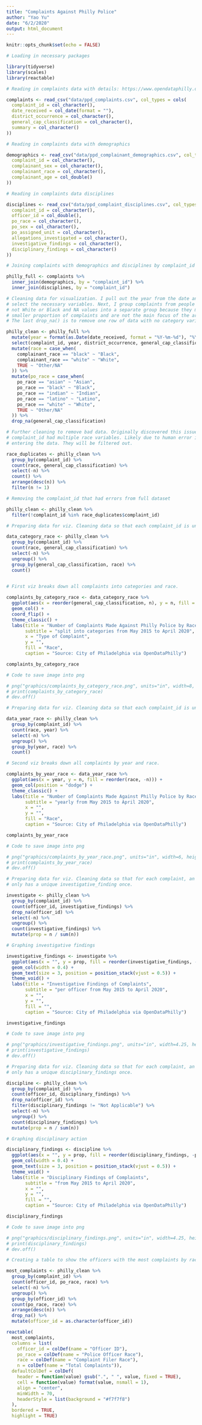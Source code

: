 ```yaml
---
title: "Complaints Against Philly Police"
author: "Yao Yu"
date: "6/2/2020"
output: html_document
---
```


```r
knitr::opts_chunk$set(echo = FALSE)

# Loading in necessary packages

library(tidyverse)
library(scales)
library(reactable)

# Reading in complaints data with details: https://www.opendataphilly.org/dataset/police-complaints

complaints <- read_csv("data/ppd_complaints.csv", col_types = cols(
  complaint_id = col_character(),
  date_received = col_date(format = ""),
  district_occurrence = col_character(),
  general_cap_classification = col_character(),
  summary = col_character()
))

# Reading in complaints data with demographics

demographics <- read_csv("data/ppd_complainant_demographics.csv", col_types = cols(
  complaint_id = col_character(),
  complainant_sex = col_character(),
  complainant_race = col_character(),
  complainant_age = col_double()
))

# Reading in complaints data disciplines

disciplines <- read_csv("data/ppd_complaint_disciplines.csv", col_types = cols(
  complaint_id = col_character(),
  officer_id = col_double(),
  po_race = col_character(),
  po_sex = col_character(),
  po_assigned_unit = col_character(),
  allegations_investigated = col_character(),
  investigative_findings = col_character(),
  disciplinary_findings = col_character()
))

# Joining complaints with demographics and disciplines by complaint_id

philly_full <- complaints %>%
  inner_join(demographics, by = "complaint_id") %>%
  inner_join(disciplines, by = "complaint_id")

```

```r

# Cleaning data for visualization. I pull out the year from the date and then
# select the necessary variables. Next, I group complaints from people that are
# not White or Black and NA values into a separate group because they make up a
# smaller proportion of complaints and are not the main focus of the article.
# The last drop_na() is to remove one row of data with no category variable.

philly_clean <- philly_full %>%
  mutate(year = format(as.Date(date_received, format = "%Y-%m-%d"), "%Y")) %>%
  select(complaint_id, year, district_occurrence, general_cap_classification, complainant_race, investigative_findings, disciplinary_findings, officer_id, po_race) %>%
  mutate(race = case_when(
    complainant_race == "black" ~ "Black",
    complainant_race == "white" ~ "White",
    TRUE ~ "Other/NA"
  )) %>%
  mutate(po_race = case_when(
    po_race == "asian" ~ "Asian",
    po_race == "black" ~ "Black",
    po_race == "indian" ~ "Indian",
    po_race == "latino" ~ "Latino",
    po_race == "white" ~ "White",
    TRUE ~ "Other/NA"
  )) %>% 
  drop_na(general_cap_classification)

# Further cleaning to remove bad data. Originally discovered this issue where
# complaint_id had multiple race variables. Likely due to human error in
# entering the data. They will be filtered out.

race_duplicates <- philly_clean %>%
  group_by(complaint_id) %>%
  count(race, general_cap_classification) %>% 
  select(-n) %>% 
  count() %>% 
  arrange(desc(n)) %>% 
  filter(n != 1)

# Removing the complaint_id that had errors from full dataset

philly_clean <- philly_clean %>% 
  filter(!complaint_id %in% race_duplicates$complaint_id)

```

```r

# Preparing data for viz. Cleaning data so that each complaint_id is unique.

data_category_race <- philly_clean %>%
  group_by(complaint_id) %>%
  count(race, general_cap_classification) %>% 
  select(-n) %>% 
  ungroup() %>% 
  group_by(general_cap_classification, race) %>% 
  count()
  

# First viz breaks down all complaints into categories and race.

complaints_by_category_race <- data_category_race %>%
  ggplot(aes(x = reorder(general_cap_classification, n), y = n, fill = reorder(race, -n))) +
  geom_col() +
  coord_flip() +
  theme_classic() +
  labs(title = "Number of Complaints Made Against Philly Police by Race",
       subtitle = "split into categories from May 2015 to April 2020",
       x = "Type of Complaint",
       y = "",
       fill = "Race",
       caption = "Source: City of Philadelphia via OpenDataPhilly")

complaints_by_category_race

# Code to save image into png

# png("graphics/complaints_by_category_race.png", units="in", width=8, height=5, res=300)
# print(complaints_by_category_race)
# dev.off()

```

```r

# Preparing data for viz. Cleaning data so that each complaint_id is unique.

data_year_race <- philly_clean %>%
  group_by(complaint_id) %>%
  count(race, year) %>% 
  select(-n) %>% 
  ungroup() %>% 
  group_by(year, race) %>% 
  count()

# Second viz breaks down all complaints by year and race.

complaints_by_year_race <- data_year_race %>% 
  ggplot(aes(x = year, y = n, fill = reorder(race, -n))) +
  geom_col(position = "dodge") +
  theme_classic() +
  labs(title = "Number of Complaints Made Against Philly Police by Race",
       subtitle = "yearly from May 2015 to April 2020",
       x = "",
       y = "",
       fill = "Race",
       caption = "Source: City of Philadelphia via OpenDataPhilly")

complaints_by_year_race

# Code to save image into png

# png("graphics/complaints_by_year_race.png", units="in", width=6, height=4, res=300)
# print(complaints_by_year_race)
# dev.off()

```

```r

# Preparing data for viz. Cleaning data so that for each complaint, an officer
# only has a unique investigative_finding once.

investigate <- philly_clean %>%
  group_by(complaint_id) %>%
  count(officer_id, investigative_findings) %>% 
  drop_na(officer_id) %>%
  select(-n) %>% 
  ungroup() %>% 
  count(investigative_findings) %>% 
  mutate(prop = n / sum(n))

# Graphing investigative findings

investigative_findings <- investigate %>%
  ggplot(aes(x = "", y = prop, fill = reorder(investigative_findings, -prop), label = paste(n, percent(prop), sep=" | "))) +
  geom_col(width = 0.4) +
  geom_text(size = 3, position = position_stack(vjust = 0.5)) +
  theme_void() +
  labs(title = "Investigative Findings of Complaints",
       subtitle = "per officer from May 2015 to April 2020",
       x = "",
       y = "",
       fill = "",
       caption = "Source: City of Philadelphia via OpenDataPhilly")

investigative_findings

# Code to save image into png

# png("graphics/investigative_findings.png", units="in", width=4.25, height=5, res=300)
# print(investigative_findings)
# dev.off()
```

```r

# Preparing data for viz. Cleaning data so that for each complaint, an officer
# only has a unique disciplinary_findings once.

discipline <- philly_clean %>%
  group_by(complaint_id) %>%
  count(officer_id, disciplinary_findings) %>% 
  drop_na(officer_id) %>%
  filter(disciplinary_findings != "Not Applicable") %>% 
  select(-n) %>% 
  ungroup() %>% 
  count(disciplinary_findings) %>% 
  mutate(prop = n / sum(n))

# Graphing disciplinary action

disciplinary_findings <- discipline %>%
  ggplot(aes(x = "", y = prop, fill = reorder(disciplinary_findings, -prop), label = paste(n, percent(prop), sep=" | "))) +
  geom_col(width = 0.4) +
  geom_text(size = 3, position = position_stack(vjust = 0.5)) +
  theme_void() +
  labs(title = "Disciplinary Findings of Complaints",
       subtitle = "from May 2015 to April 2020",
       x = "",
       y = "",
       fill = "",
       caption = "Source: City of Philadelphia via OpenDataPhilly")

disciplinary_findings

# Code to save image into png

# png("graphics/disciplinary_findings.png", units="in", width=4.25, height=5, res=300)
# print(disciplinary_findings)
# dev.off()
```

```r

# Creating a table to show the officers with the most complaints by race

most_complaints <- philly_clean %>%
  group_by(complaint_id) %>%
  count(officer_id, po_race, race) %>% 
  select(-n) %>% 
  ungroup() %>% 
  group_by(officer_id) %>%
  count(po_race, race) %>%
  arrange(desc(n)) %>%
  drop_na() %>% 
  mutate(officer_id = as.character(officer_id))

reactable(
  most_complaints, 
  columns = list(
    officer_id = colDef(name = "Officer ID"),
    po_race = colDef(name = "Police Officer Race"),
    race = colDef(name = "Complaint Filer Race"),
    n = colDef(name = "Total Complaints")),
  defaultColDef = colDef(
    header = function(value) gsub(".", " ", value, fixed = TRUE),
    cell = function(value) format(value, nsmall = 1),
    align = "center",
    minWidth = 70,
    headerStyle = list(background = "#f7f7f8")
  ),
  bordered = TRUE,
  highlight = TRUE)

```


